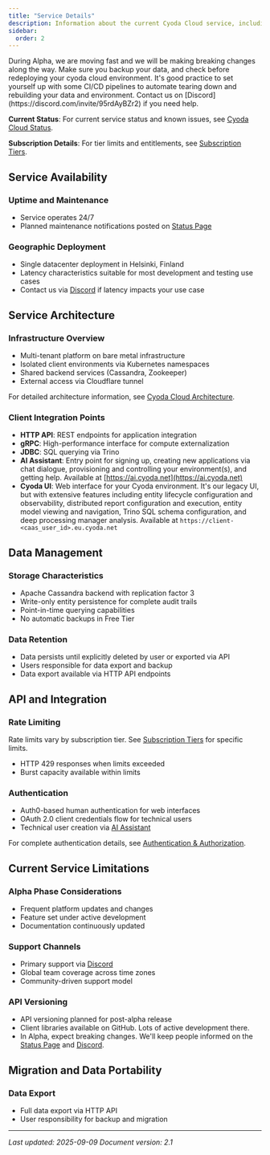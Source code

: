 ```yaml
---
title: "Service Details"
description: Information about the current Cyoda Cloud service, including operational characteristics, service boundaries, and important considerations for users.
sidebar:
  order: 2
---
```



<Aside type="caution" title="Alpha Phase">
    During Alpha, we are moving fast and we will be making breaking changes along the way. Make sure you backup your data,
    and check before redeploying your cyoda cloud environment. It's good practice to set yourself up with some CI/CD pipelines to
    automate tearing down and rebuilding your data and environment.
    Contact us on [Discord](https://discord.com/invite/95rdAyBZr2) if you need help.
</Aside>

**Current Status**: For current service status and known issues, see [Cyoda Cloud Status](/platform/cyoda-cloud-status/).

**Subscription Details**: For tier limits and entitlements, see [Subscription Tiers](/platform/entitlements/).

## Service Availability

### Uptime and Maintenance

- Service operates 24/7
- Planned maintenance notifications posted on [Status Page](/platform/cyoda-cloud-status/)

### Geographic Deployment

- Single datacenter deployment in Helsinki, Finland
- Latency characteristics suitable for most development and testing use cases
- Contact us via [Discord](https://discord.com/invite/95rdAyBZr2) if latency impacts your use case

## Service Architecture

### Infrastructure Overview

- Multi-tenant platform on bare metal infrastructure
- Isolated client environments via Kubernetes namespaces
- Shared backend services (Cassandra, Zookeeper)
- External access via Cloudflare tunnel

For detailed architecture information, see [Cyoda Cloud Architecture](/architecture/cyoda-cloud-architecture/).

### Client Integration Points

- **HTTP API**: REST endpoints for application integration
- **gRPC**: High-performance interface for compute externalization
- **JDBC**: SQL querying via Trino
- **AI Assistant**: Entry point for signing up, creating new applications via chat dialogue, provisioning and
  controlling your environment(s), and getting help. Available at [https://ai.cyoda.net](https://ai.cyoda.net)
- **Cyoda UI**: Web interface for your Cyoda environment. It's our legacy UI, but with extensive features including
  entity lifecycle configuration and observability, distributed report configuration and execution, entity model viewing
  and navigation, Trino SQL schema configuration, and deep processing manager analysis. Available at
  `https://client-<caas_user_id>.eu.cyoda.net`

## Data Management

### Storage Characteristics

- Apache Cassandra backend with replication factor 3
- Write-only entity persistence for complete audit trails
- Point-in-time querying capabilities
- No automatic backups in Free Tier

### Data Retention

- Data persists until explicitly deleted by user or exported via API
- Users responsible for data export and backup
- Data export available via HTTP API endpoints

## API and Integration

### Rate Limiting

Rate limits vary by subscription tier. See [Subscription Tiers](/platform/entitlements/) for specific limits.

- HTTP 429 responses when limits exceeded
- Burst capacity available within limits

### Authentication

- Auth0-based human authentication for web interfaces
- OAuth 2.0 client credentials flow for technical users
- Technical user creation via [AI Assistant](https://ai.cyoda.net)

For complete authentication details, see [Authentication & Authorization](/guides/authentication-authorization/).

## Current Service Limitations

### Alpha Phase Considerations

- Frequent platform updates and changes
- Feature set under active development
- Documentation continuously updated

### Support Channels

- Primary support via [Discord](https://discord.com/invite/95rdAyBZr2)
- Global team coverage across time zones
- Community-driven support model

### API Versioning

- API versioning planned for post-alpha release
- Client libraries available on GitHub. Lots of active development there.
- In Alpha, expect breaking changes. We'll keep people informed on the [Status Page](/platform/cyoda-cloud-status/) and [Discord](https://discord.com/invite/95rdAyBZr2).

## Migration and Data Portability

### Data Export

- Full data export via HTTP API
- User responsibility for backup and migration

---

*Last updated: 2025-09-09*
*Document version: 2.1*